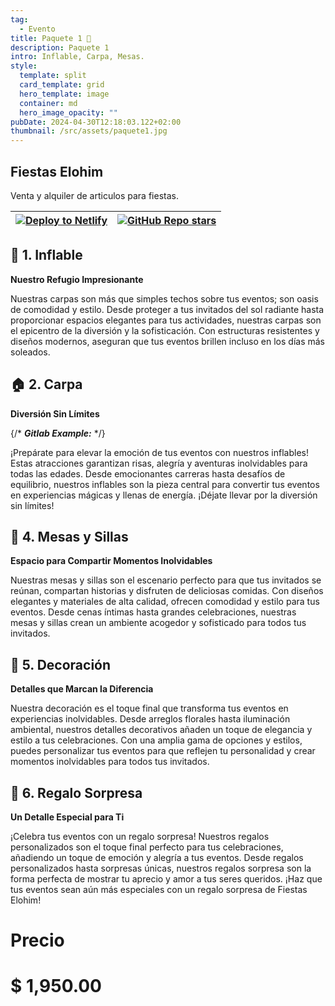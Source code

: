 ```yaml
---
tag:
  - Evento
title: Paquete 1 🚀
description: Paquete 1
intro: Inflable, Carpa, Mesas.
style:
  template: split
  card_template: grid
  hero_template: image
  container: md
  hero_image_opacity: ""
pubDate: 2024-04-30T12:18:03.122+02:00
thumbnail: /src/assets/paquete1.jpg
---
```


## Fiestas Elohim

Venta y alquiler de articulos para fiestas.

| [![Deploy to Netlify](https://www.netlify.com/img/deploy/button.svg)](https://app.netlify.com/start/deploy?repository=https://github.com/unfolding-io/nebulix#BLOG_SLUG=blog&PORTFOLIO_SLUG=work&SHOP_SLUG=shop&MENU_SLUG=menu&WEBSITE_LANGUAGE=en&CURRENCY=USD&UNITS=metric&NODE_VERSION=18) | [![GitHub Repo stars](https://img.shields.io/github/stars/unfolding-io/nebulix?logo=github)](https://github.com/unfolding-io/nebulix) |
| --------------------------------------------------------------------------------------------------------------------------------------------------------------------------------------------------------------------------------------------------------------------------------------------- | ------------------------------------------------------------------------------------------------------------------------------------- |

## 🎈 1. Inflable

**Nuestro Refugio Impresionante**

Nuestras carpas son más que simples techos sobre tus eventos; son oasis de comodidad y estilo. Desde proteger a tus invitados del sol radiante hasta proporcionar espacios elegantes para tus actividades, nuestras carpas son el epicentro de la diversión y la sofisticación. Con estructuras resistentes y diseños modernos, aseguran que tus eventos brillen incluso en los días más soleados.

## 🏠 2. Carpa

**Diversión Sin Límites**

{/* **_Gitlab Example:_** */}

¡Prepárate para elevar la emoción de tus eventos con nuestros inflables! Estas atracciones garantizan risas, alegría y aventuras inolvidables para todas las edades. Desde emocionantes carreras hasta desafíos de equilibrio, nuestros inflables son la pieza central para convertir tus eventos en experiencias mágicas y llenas de energía. ¡Déjate llevar por la diversión sin límites!

## 🎉 4. Mesas y Sillas

**Espacio para Compartir Momentos Inolvidables**

Nuestras mesas y sillas son el escenario perfecto para que tus invitados se reúnan, compartan historias y disfruten de deliciosas comidas. Con diseños elegantes y materiales de alta calidad, ofrecen comodidad y estilo para tus eventos. Desde cenas íntimas hasta grandes celebraciones, nuestras mesas y sillas crean un ambiente acogedor y sofisticado para todos tus invitados.

## 🥳 5. Decoración

**Detalles que Marcan la Diferencia**

Nuestra decoración es el toque final que transforma tus eventos en experiencias inolvidables. Desde arreglos florales hasta iluminación ambiental, nuestros detalles decorativos añaden un toque de elegancia y estilo a tus celebraciones. Con una amplia gama de opciones y estilos, puedes personalizar tus eventos para que reflejen tu personalidad y crear momentos inolvidables para todos tus invitados.

## 🎁 6. Regalo Sorpresa

**Un Detalle Especial para Ti**

¡Celebra tus eventos con un regalo sorpresa! Nuestros regalos personalizados son el toque final perfecto para tus celebraciones, añadiendo un toque de emoción y alegría a tus eventos. Desde regalos personalizados hasta sorpresas únicas, nuestros regalos sorpresa son la forma perfecta de mostrar tu aprecio y amor a tus seres queridos. ¡Haz que tus eventos sean aún más especiales con un regalo sorpresa de Fiestas Elohim!

# Precio

# $ 1,950.00